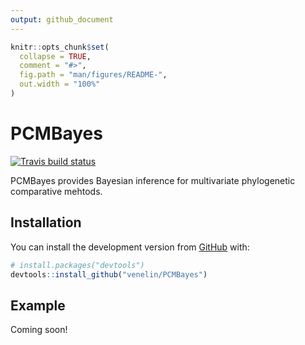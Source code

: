 ```yaml
---
output: github_document
---
```


<!-- README.md is generated from README.Rmd. Please edit that file -->

```r
knitr::opts_chunk$set(
  collapse = TRUE,
  comment = "#>",
  fig.path = "man/figures/README-",
  out.width = "100%"
)
```
# PCMBayes

<!-- badges: start -->
[![Travis build status](https://travis-ci.com/venelin/PCMBayes.svg?branch=master)](https://travis-ci.com/venelin/PCMBayes)
<!-- badges: end -->

PCMBayes provides Bayesian inference for multivariate phylogenetic comparative mehtods. 

## Installation

You can install the development version from [GitHub](https://github.com/) with:

``` r
# install.packages("devtools")
devtools::install_github("venelin/PCMBayes")
```
## Example

Coming soon!
